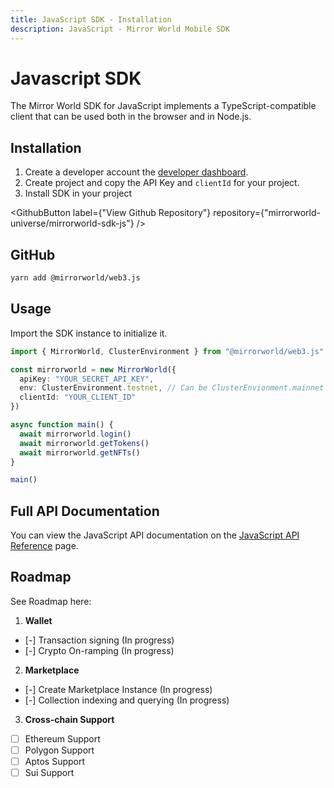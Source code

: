 ```yaml
---
title: JavaScript SDK - Installation
description: JavaScript - Mirror World Mobile SDK
---
```


# Javascript SDK

The Mirror World SDK for JavaScript implements a TypeScript-compatible client that can be used both
in the browser and in Node.js.

## Installation
1. Create a developer account the [developer dashboard](https://app.mirrorworld.fun).
2. Create project and copy the API Key and `clientId` for your project.
3. Install SDK in your project

<GithubButton label={"View Github Repository"} repository={"mirrorworld-universe/mirrorworld-sdk-js"} />

## GitHub
```bash
yarn add @mirrorworld/web3.js
```

## Usage
Import the SDK instance to initialize it.

```ts
import { MirrorWorld, ClusterEnvironment } from "@mirrorworld/web3.js"

const mirrorworld = new MirrorWorld({
  apiKey: "YOUR_SECRET_API_KEY",
  env: ClusterEnvironment.testnet, // Can be ClusterEnvionment.mainnet for mainnet
  clientId: "YOUR_CLIENT_ID"
})

async function main() {
  await mirrorworld.login()
  await mirrorworld.getTokens()
  await mirrorworld.getNFTs()
}

main()
```

## Full API Documentation
You can view the JavaScript API documentation on the [JavaScript API Reference](/js/js-api) page.

## Roadmap
See Roadmap here:
1. **Wallet**
- [-] Transaction signing (In progress)
- [-] Crypto On-ramping (In progress)
2. **Marketplace**
- [-] Create Marketplace Instance (In progress)
- [-] Collection indexing and querying (In progress)
3. **Cross-chain Support**
- [ ] Ethereum Support
- [ ] Polygon Support
- [ ] Aptos Support
- [ ] Sui Support